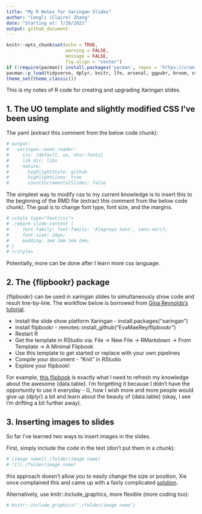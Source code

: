 ```yaml
---
title: "My R Notes for Xaringan Slides"
author: "Congli (Claire) Zhang"
date: "Starting at: 7/28/2021"
output: github_document
---
```


```r
knitr::opts_chunk$set(echo = TRUE, 
                      warning = FALSE, 
                      message = FALSE, 
                      fig.align = "center")
if (!require(pacman)) install.packages('pacman', repos = 'https://cran.rstudio.com')
pacman::p_load(tidyverse, dplyr, knitr, lfe, arsenal, ggpubr, broom, stargazer, fixest, modelsummary, kableExtra)
theme_set(theme_classic())
```

This is my notes of R code for creating and upgrading Xaringan slides.

## 1. The UO template and slightly modified CSS I've been using

The yaml (extract this comment from the below code chunk):

```r
# output:
#   xaringan::moon_reader:
#     css: [default, uo, nhsr-fonts]
#     lib_dir: libs
#     nature:
#       highlightStyle: github
#       highlightLines: true
#       countIncrementalSlides: false
```


The simplest way to modify css to my current knowledge is to insert this to the beginning of the RMD file (extract this comment from the below code chunk). The goal is to change font type, font size, and the margins.

```r
# <style type="text/css">
# .remark-slide-content {
#     font-family: font-family: 'Alegreya Sans', sans-serif;
#     font-size: 24px;
#     padding: 1em 2em 1em 2em;
# }
# </style>
```

Potentially, more can be done after I learn more css language.

## 2. The {flipbookr} package

{flipbookr} can be used in xaringan slides to simultaneously show code and result line-by-line. The workflow below is borrowed from [Gina Reynolds's tutorial](https://evamaerey.github.io/flipbooks/about).

 * Install the slide show platform Xaringan - install.packages("xaringan")
 * Install flipbookr - remotes::install_github("EvaMaeRey/flipbookr")
 * Restart R
 * Get the template in RStudio via: File -> New File -> RMarkdown -> From Template -> A Minimal Flipbook
 * Use this template to get started or replace with your own pipelines
 * Compile your document - “Knit” in RStudio
 * Explore your flipbook!
 
For example, [this flipbook](https://evamaerey.github.io/data_manipulation/data.table#1) is exactly what I need to refresh my knowledge about the awesome {data.table}. I'm forgetting it because I didn't have the opportunity to use it everyday - G, how I wish more and more people would give up {dplyr} a bit and learn about the beauty of {data.table} (okay, I see I'm drifting a bit further away).

## 3. Inserting images to slides

So far I've learned two ways to insert images in the slides.

First, simply include the code in the text (don't put them in a chunk):

```r
# [image name](./folder/image name) 
# ![](./folder/image name)
```

this approach doesn't allow you to easily change the size or position, Xie once complained this and came up with a fairly complicated [solution](https://github.com/yihui/xaringan/issues/80).

Alternatively, use knitr::include_graphics, more flexible (more coding too):

```r
# knitr::include_graphics("./folder/image name")
```







